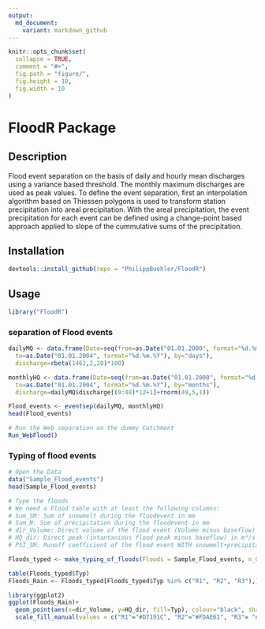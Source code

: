 ```yaml
---
output:
  md_document:
    variant: markdown_github
---
```


<!-- README.md is generated from README.Rmd. Please edit that file -->

```r
knitr::opts_chunk$set(
  collapse = TRUE,
  comment = "#>",
  fig.path = "figure/",
  fig.height = 10,
  fig.width = 10
)
```

# FloodR Package

## Description
Flood event separation on the basis of daily and hourly mean discharges using a variance based threshold. The monthly maximum discharges are used as peak values. To define the event separation, first an interpolation algorithm based on Thiessen polygons is used to transform station precipitation into areal precipitation. With the areal precipitation, the event precipitation for each event can be defined using a change-point based approach applied to slope of the cummulative sums of the precipitation.


## Installation

```r
devtools::install_github(repo = "PhilippBuehler/FloodR")
```


## Usage

```r
library("FloodR")
```


### separation of Flood events
```r
dailyMQ <- data.frame(Date=seq(from=as.Date("01.01.2000", format="%d.%m.%Y"),
  to=as.Date("01.01.2004", format="%d.%m.%Y"), by="days"),
  discharge=rbeta(1462,2,20)*100)

monthlyHQ <- data.frame(Date=seq(from=as.Date("01.01.2000", format="%d.%m.%Y"),
  to=as.Date("01.01.2004", format="%d.%m.%Y"), by="months"),
  discharge=dailyMQ$discharge[(0:48)*12+1]+rnorm(49,5,1))

Flood_events <- eventsep(dailyMQ, monthlyHQ)
head(Flood_events)
```



```r
# Run the Web separation on the dummy Catchment
Run_WebFlood()

```

### Typing of flood events

```r
# Open the Data
data("Sample_Flood_events")
head(Sample_Flood_events)

# Type the floods
# We need a Flood table with at least the following columns:
# Sum_SM: Sum of snowmelt during the floodevent in mm
# Sum_N: Sum of precipitation during the floodevent in mm
# dir_Volume: Direct volume of the flood event (Volume minus baseflow) in Mio. m³/s
# HQ_dir: Direct peak (intantanious flood peak minus baseflow) in m³/s
# PSI_SM: Runoff coefficient of the flood event WITH snowmelt+precipitation

Floods_typed <- make_typing_of_floods(Floods = Sample_Flood_events, n_G = 3, Type_3_min_samplesize = 10)

table(Floods_typed$Typ)
Floods_Rain <- Floods_typed[Floods_typed$Typ %in% c("R1", "R2", "R3"),]

library(ggplot2)
ggplot(Floods_Rain)+
  geom_point(aes(x=dir_Volume, y=HQ_dir, fill=Typ), colour="black", shape=21, size=2)+
  scale_fill_manual(values = c("R1"="#D7191C", "R2"="#FDAE61", "R3"= "#1A9641"))
```

